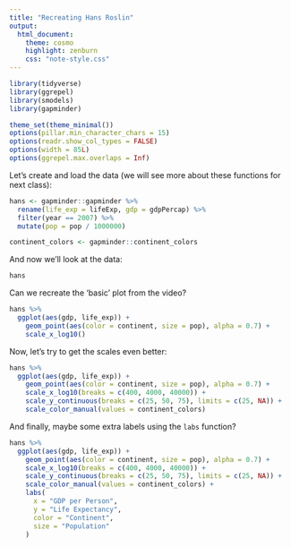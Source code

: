 ```yaml
---
title: "Recreating Hans Roslin"
output:
  html_document:
    theme: cosmo
    highlight: zenburn
    css: "note-style.css"
---
```


```r
library(tidyverse)
library(ggrepel)
library(smodels)
library(gapminder)

theme_set(theme_minimal())
options(pillar.min_character_chars = 15)
options(readr.show_col_types = FALSE)
options(width = 85L)
options(ggrepel.max.overlaps = Inf)
```

Let's create and load the data (we will see more about these functions for
next class):

```r
hans <- gapminder::gapminder %>%
  rename(life_exp = lifeExp, gdp = gdpPercap) %>%
  filter(year == 2007) %>%
  mutate(pop = pop / 1000000)

continent_colors <- gapminder::continent_colors
```

And now we'll look at the data:

```r
hans
```

Can we recreate the 'basic' plot from the video?

```r
hans %>%
  ggplot(aes(gdp, life_exp)) +
    geom_point(aes(color = continent, size = pop), alpha = 0.7) +
    scale_x_log10()
```

Now, let's try to get the scales even better:

```r
hans %>%
  ggplot(aes(gdp, life_exp)) +
    geom_point(aes(color = continent, size = pop), alpha = 0.7) +
    scale_x_log10(breaks = c(400, 4000, 40000)) +
    scale_y_continuous(breaks = c(25, 50, 75), limits = c(25, NA)) +
    scale_color_manual(values = continent_colors)
```

And finally, maybe some extra labels using the `labs` function?

```r
hans %>%
  ggplot(aes(gdp, life_exp)) +
    geom_point(aes(color = continent, size = pop), alpha = 0.7) +
    scale_x_log10(breaks = c(400, 4000, 40000)) +
    scale_y_continuous(breaks = c(25, 50, 75), limits = c(25, NA)) +
    scale_color_manual(values = continent_colors) +
    labs(
      x = "GDP per Person",
      y = "Life Expectancy",
      color = "Continent",
      size = "Population"
    )
```

